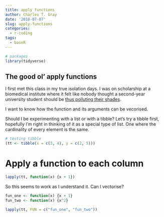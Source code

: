 ```yaml
---
title: apply functions
author: Charles T. Gray
date: '2018-07-07'
slug: apply-functions
categories:
  - r-coding
tags:
  - baseR
---
```



```r
# packages
library(tidyverse)
```


## The good ol' apply functions

I first met this class in my true isolation days. I was on scholarship at a biomedical institute where it felt like nobody thought a second-year university student should be [thus polluting their shades](https://english.stackexchange.com/questions/141532/what-does-this-sentence-mean-heaven-and-earth-are-the-shades-of-pemberley-to).  

I want to know how the function and its arguments can be vecorised.

Should I be experimenting with a list or with a tibble? Let's try a tibble first, hopefully I'm right in thinking of it as a special type of list. One where the cardinality of every element is the same. 

```r
# testing tibble
(tt <- tibble(x = c(3, 4), y = c(2, 5)))

```

# Apply a function to each column

```r
lapply(tt, function(x) {x + 1})

```

So this seems to work as I understand it. Can I vectorise?

```r
fun_one <- function(x) {x + 1}
fun_two <- function(x) {x^2}

lapply(tt, FUN = c("fun_one", "fun_two"))
```

